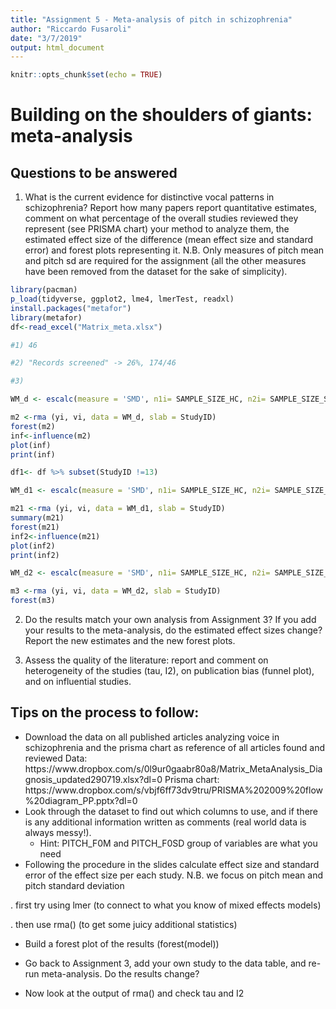 ```yaml
---
title: "Assignment 5 - Meta-analysis of pitch in schizophrenia"
author: "Riccardo Fusaroli"
date: "3/7/2019"
output: html_document
---
```


```r
knitr::opts_chunk$set(echo = TRUE)
```

# Building on the shoulders of giants: meta-analysis

## Questions to be answered
 
1. What is the current evidence for distinctive vocal patterns in schizophrenia? Report how many papers report quantitative estimates, comment on what percentage of the overall studies reviewed they represent (see PRISMA chart) your method to analyze them, the estimated effect size of the difference (mean effect size and standard error) and forest plots representing it. N.B. Only measures of pitch mean and pitch sd are required for the assignment (all the other measures have been removed from the dataset for the sake of simplicity). 

```r
library(pacman)
p_load(tidyverse, ggplot2, lme4, lmerTest, readxl)
install.packages("metafor")
library(metafor)
df<-read_excel("Matrix_meta.xlsx")

#1) 46

#2) "Records screened" -> 26%, 174/46

#3) 

WM_d <- escalc(measure = 'SMD', n1i= SAMPLE_SIZE_HC, n2i= SAMPLE_SIZE_SZ, m1i= PITCH_F0_HC_M, m2i= PITCH_F0_SZ_M, sd1i= PITCH_F0_HC_SD, sd2i= PITCH_F0_SZ_SD, data = df)

m2 <-rma (yi, vi, data = WM_d, slab = StudyID)
forest(m2)
inf<-influence(m2)
plot(inf)
print(inf)

df1<- df %>% subset(StudyID !=13)

WM_d1 <- escalc(measure = 'SMD', n1i= SAMPLE_SIZE_HC, n2i= SAMPLE_SIZE_SZ, m1i= PITCH_F0_HC_M, m2i= PITCH_F0_SZ_M, sd1i= PITCH_F0_HC_SD, sd2i= PITCH_F0_SZ_SD, data = df1)

m21 <-rma (yi, vi, data = WM_d1, slab = StudyID)
summary(m21)
forest(m21)
inf2<-influence(m21)
plot(inf2)
print(inf2)

WM_d2 <- escalc(measure = 'SMD', n1i= SAMPLE_SIZE_HC, n2i= SAMPLE_SIZE_SZ, m1i= PA_DUR_HC_M, m2i= PA_DUR_SZ_M, sd1i= PA_DUR__HC_SD, sd2i= PA_DUR_SZ_SD, data = df)

m3 <-rma (yi, vi, data = WM_d2, slab = StudyID)
forest(m3)

```


2. Do the results match your own analysis from Assignment 3? If you add your results to the meta-analysis, do the estimated effect sizes change? Report the new estimates and the new forest plots.

3. Assess the quality of the literature: report and comment on heterogeneity of the studies (tau, I2), on publication bias (funnel plot), and on influential studies.

## Tips on the process to follow:

- Download the data on all published articles analyzing voice in schizophrenia and the prisma chart as reference of all articles found and reviewed
Data: https://www.dropbox.com/s/0l9ur0gaabr80a8/Matrix_MetaAnalysis_Diagnosis_updated290719.xlsx?dl=0
Prisma chart: https://www.dropbox.com/s/vbjf6ff73dv9tru/PRISMA%202009%20flow%20diagram_PP.pptx?dl=0 
- Look through the dataset to find out which columns to use, and if there is any additional information written as comments (real world data is always messy!).
    * Hint: PITCH_F0M and PITCH_F0SD group of variables are what you need
    
- Following the procedure in the slides calculate effect size and standard error of the effect size per each study. N.B. we focus on pitch mean and pitch standard deviation

 . first try using lmer (to connect to what you know of mixed effects models)
 
 . then use rma() (to get some juicy additional statistics)

- Build a forest plot of the results (forest(model))
 
- Go back to Assignment 3, add your own study to the data table, and re-run meta-analysis. Do the results change?

- Now look at the output of rma() and check tau and I2
